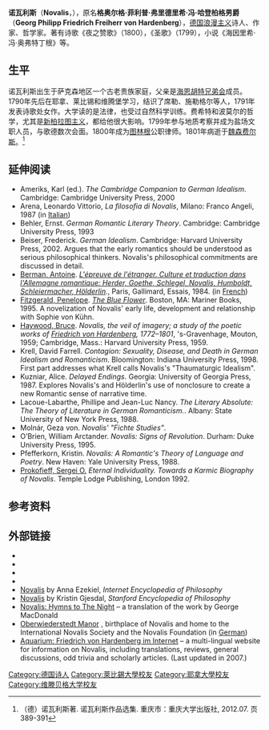 {{Infobox writer <!-- for more information see [[:Template:Infobox_writer/doc|:Template:Infobox writer/doc]] -->
 | name        = Novalis
 | image       = Franz Gareis - Novalis.jpg
 | imagesize   = 200px
 | caption     = <small>Novalis (1799), portrait by Franz Gareis</small>
 | pseudonym   = 诺瓦利斯
 | birth_name  = Georg Philipp Friedrich Freiherr von Hardenberg 
 | birth_date  = {{Birth date|1772|5|2|df=y}}
 | birth_place = [[萨克森选侯国|萨克森选侯国]][[维德施泰特|维德施泰特]]
 | death_date  = {{death date and age|1801|3|25|1772|5|2|df=y}}
 | death_place = [[萨克森选侯国|萨克森选侯国]][[魏森费尔斯|魏森费尔斯]]
 | occupation  = 散文作家、诗人、神秘主义者、哲学家、土建工程师
 | nationality = [[德国|德国]]
 | period      =
 | genre       =
 | subject     =
 | movement    = [[浪漫主义|浪漫主义]]
 | influences  = [[Jakob_Böhme|Jakob Böhme]], [[Johann_Gottlieb_Fichte|Johann Gottlieb Fichte]], [[Johann_Wolfgang_von_Goethe|Johann Wolfgang von Goethe]], [[Baruch_Spinoza|Baruch Spinoza]]
 | influenced  = [[Otto_Heinrich_von_Loeben|Otto Heinrich von Loeben]], [[Heinrich_Heine|Heinrich Heine]], [[Thomas_Bernhard|Thomas Bernhard]], [[Hermann_Hesse|Hermann Hesse]], [[George_MacDonald|George MacDonald]], [[Walter_Pater|Walter Pater]]
 | signature   =
}}
'''诺瓦利斯'''（'''Novalis'''，{{bd|1772年|5月2日|1801年|3月25日}}），原名'''格奥尔格·菲利普·弗里德里希·冯·哈登柏格男爵'''（'''Georg Philipp Friedrich Freiherr von Hardenberg'''），[[德国|德国]][[浪漫主义|浪漫主义]]诗人、作家、哲学家。著有诗歌《夜之赞歌》（1800），《圣歌》（1799），小说《海因里希·冯·奥弗特丁根》等。

==生平==
诺瓦利斯出生于萨克森地区一个古老贵族家庭，父亲是[[海恩胡特兄弟会|海恩胡特兄弟会]]成员。1790年先后在耶拿、莱比锡和维腾堡学习，结识了席勒、施勒格尔等人，1791年发表诗歌处女作。大学读的是法律，也受过自然科学训练。费希特和波莫尔的哲学，尤其是[[新柏拉图主义|新柏拉图主义]]，都给他很大影响。1799年参与地质考察并成为盐场文职人员，与歌德数次会面。1800年成为[[图林根|图林根]]公职律师。1801年病逝于[[魏森费尔斯|魏森费尔斯]]。<ref>（德）诺瓦利斯著. 诺瓦利斯作品选集. 重庆市：重庆大学出版社, 2012.07. 页389-391</ref>

==延伸阅读==
*Ameriks, Karl (ed.). ''The Cambridge Companion to German Idealism''. Cambridge: Cambridge University Press, 2000
*Arena, Leonardo Vittorio, ''La filosofia di Novalis'', Milano: Franco Angeli, 1987 (in [[Italian_language|Italian]])
*Behler, Ernst. ''German Romantic Literary Theory''. Cambridge: Cambridge University Press, 1993
*Beiser, Frederick. ''German Idealism''. Cambridge: Harvard University Press, 2002. Argues that the early romantics should be understood as serious philosophical thinkers.  Novalis's philosophical commitments are discussed in detail.
* [[Antoine_Berman|Berman, Antoine]]. ''[[L'épreuve_de_l'étranger._Culture_et_traduction_dans_l'Allemagne_romantique:_Herder,_Goethe,_Schlegel,_Novalis,_Humboldt,_Schleiermacher,_Hölderlin|L'épreuve de l'étranger. Culture et traduction dans l'Allemagne romantique: Herder, Goethe, Schlegel, Novalis, Humboldt, Schleiermacher, Hölderlin]].'', Paris, Gallimard, Essais, 1984. {{ISBN|978-2-07-070076-9}} (in [[French_language|French]])
*[[Penelope_Fitzgerald|Fitzgerald, Penelope]]. ''[[The_Blue_Flower|The Blue Flower]]''. Boston, MA: Mariner Books, 1995. A novelization of Novalis' early life, development and relationship with Sophie von Kühn.
*[[Bruce_Haywood|Haywood, Bruce]]. ''Novalis, the veil of imagery; a study of the poetic works of [[Friedrich_von_Hardenberg|Friedrich von Hardenberg]], 1772–1801'', 's-Gravenhage, Mouton, 1959; Cambridge, Mass.: Harvard University Press, 1959.
*Krell, David Farrell.  ''Contagion: Sexuality, Disease, and Death in German Idealism and Romanticism''. Bloomington: Indiana University Press, 1998. First part addresses what Krell calls Novalis's "Thaumaturgic Idealism".
*Kuzniar, Alice. ''Delayed Endings''. Georgia: University of Georgia Press, 1987. Explores Novalis's and Hölderlin's use of nonclosure to create a new Romantic sense of narrative time.
*Lacoue-Labarthe, Phillipe and Jean-Luc Nancy. ''The Literary Absolute: The Theory of Literature in German Romanticism.''. Albany: State University of New York Press, 1988.
*Molnár, Geza von. ''Novalis' "Fichte Studies"''.
*O’Brien, William Arctander. ''Novalis: Signs of Revolution''. Durham: Duke University Press, 1995.  {{ISBN|0-8223-1519-X}}
*Pfefferkorn, Kristin. ''Novalis: A Romantic's Theory of Language and Poetry''. New Haven: Yale University Press, 1988.
* [[Sergei_O._Prokofieff|Prokofieff, Sergei O.]] ''Eternal Individuality. Towards a Karmic Biography of Novalis''. Temple Lodge Publishing, London 1992.

==参考资料==
{{reflist}}

==外部链接==
{{wikiquote}}
* {{Wikisource author-inline}}
* {{Gutenberg author |id=35529}}
* {{Internet Archive author}}
* {{Librivox author |id=309}}
*[http://www.iep.utm.edu/novalis/ Novalis] {{Wayback|url=http://www.iep.utm.edu/novalis/ |date=20200806101915 }} by Anna Ezekiel, ''Internet Encyclopedia of Philosophy''
*[http://plato.stanford.edu/entries/novalis/ Novalis] {{Wayback|url=http://plato.stanford.edu/entries/novalis/ |date=20201101062046 }} by Kristin Gjesdal, ''Stanford Encyclopedia of Philosophy''
*[http://logopoeia.com/novalis/index.html Novalis: Hymns to The Night] {{Wayback|url=http://logopoeia.com/novalis/index.html |date=20210216020723 }} – a translation of the work by George MacDonald
*[http://www.schloss-oberwiederstedt.de Oberwiederstedt Manor] {{Wayback|url=http://www.schloss-oberwiederstedt.de/ |date=20060821012851 }}, birthplace of Novalis and home to the International Novalis Society and the Novalis Foundation (in [[German_language|German]])
*[http://novalis.autorenverzeichnis.de/english/index.html Aquarium: Friedrich von Hardenberg im Internet] {{Wayback|url=http://novalis.autorenverzeichnis.de/english/index.html |date=20191229221408 }} – a multi-lingual website for information on Novalis, including translations, reviews, general discussions, odd trivia and scholarly articles. (Last updated in 2007.)

{{Authority control}}
{{DEFAULTSORT: Novalis}}
[[Category:德国诗人|Category:德国诗人]]
[[Category:萊比錫大學校友|Category:萊比錫大學校友]]
[[Category:耶拿大學校友|Category:耶拿大學校友]]
[[Category:维滕贝格大学校友|Category:维滕贝格大学校友]]